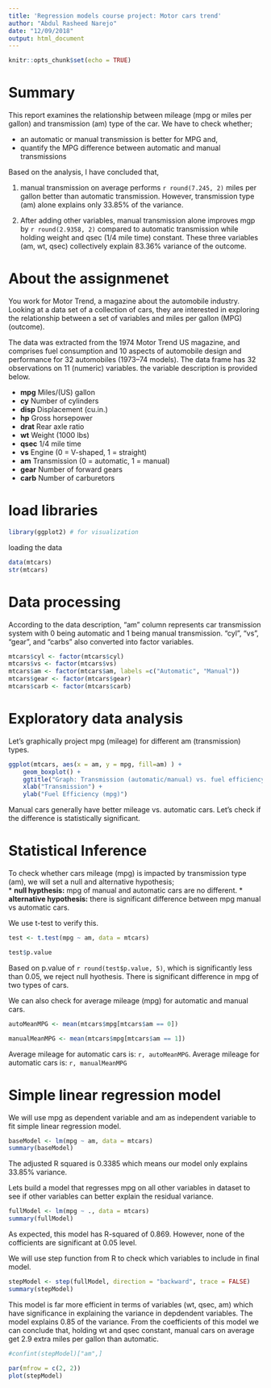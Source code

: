 ```yaml
---
title: 'Regression models course project: Motor cars trend'
author: "Abdul Rasheed Narejo"
date: "12/09/2018"
output: html_document
---
```


```r
knitr::opts_chunk$set(echo = TRUE)
```

# Summary
This report examines the relationship between mileage (mpg or miles per gallon) and transmission (am) type of the car. We have to check whether;

* an automatic or manual transmission is better for MPG and,
* quantify the MPG difference between automatic and manual transmissions

Based on the analysis, I have concluded that, 

1. manual transmission on average performs `r round(7.245, 2)` miles per gallon better than automatic transmission. However, transmission type (am) alone explains only 33.85% of the variance.

2. After adding other variables, manual transmission alone improves mgp by `r round(2.9358, 2)` compared to automatic transmission while holding weight and qsec (1/4 mile time) constant. These three variables (am, wt, qsec) collectively explain 83.36% variance of the outcome.

# About the assignmenet
You work for Motor Trend, a magazine about the automobile industry. Looking at a data set of a collection of cars, they are interested in exploring the relationship between a set of variables and miles per gallon (MPG) (outcome).

The data was extracted from the 1974 Motor Trend US magazine, and comprises fuel consumption and 10 aspects of automobile design and performance for 32 automobiles (1973–74 models). The data frame has 32 observations on 11 (numeric) variables. the variable description is provided below.

* **mpg** Miles/(US) gallon  
* **cy** Number of cylinders  
* **disp** Displacement (cu.in.)  
* **hp** Gross horsepower  
* **drat** Rear axle ratio  
* **wt** Weight (1000 lbs)  
* **qsec** 1/4 mile time  
* **vs** Engine (0 = V-shaped, 1 = straight)  
* **am** Transmission (0 = automatic, 1 = manual)  
* **gear** Number of forward gears  
* **carb** Number of carburetors  

# load libraries
```r
library(ggplot2) # for visualization
```

loading the data 
```r
data(mtcars)
str(mtcars)
```

# Data processing
According to the data description, "am" column represents car transmission system with 0 being automatic and 1 being manual transmission. "cyl", "vs", "gear", and "carbs" also converted into factor variables.

```r
mtcars$cyl <- factor(mtcars$cyl)
mtcars$vs <- factor(mtcars$vs)
mtcars$am <- factor(mtcars$am, labels =c("Automatic", "Manual"))
mtcars$gear <- factor(mtcars$gear)
mtcars$carb <- factor(mtcars$carb)
```

# Exploratory data analysis
Let's graphically project mpg (mileage) for different am (transmission) types.
```r
ggplot(mtcars, aes(x = am, y = mpg, fill=am) ) + 
    geom_boxplot() +
    ggtitle("Graph: Transmission (automatic/manual) vs. fuel efficiency(mpg) ") +
    xlab("Transmission") +
    ylab("Fuel Efficiency (mpg)")
```
Manual cars generally have better mileage vs. automatic cars. Let's check if the difference is statistically significant.

# Statistical Inference
To check whether cars mileage (mpg) is impacted by transmission type (am), we will set a null and alternative hypothesis;  
* **null hypthesis:** mpg of manual and automatic cars are no different.
* **alternative hypothesis:** there is significant difference between mpg manual vs automatic cars.

We use t-test to verify this.

```r
test <- t.test(mpg ~ am, data = mtcars)

test$p.value
```
Based on p.value of `r round(test$p.value, 5)`, which is significantly less than 0.05, we reject null hyothesis. There is significant difference in mpg of two types of cars. 

We can also check for average mileage (mpg) for automatic and manual cars.
```r
autoMeanMPG <- mean(mtcars$mpg[mtcars$am == 0])

manualMeanMPG <- mean(mtcars$mpg[mtcars$am == 1])
```
Average mileage for automatic cars is: `r, autoMeanMPG`.
Average mileage for automatic cars is: `r, manualMeanMPG`


# Simple linear regression model
We will use mpg as dependent variable and am as independent variable to fit simple linear regression model.

```r
baseModel <- lm(mpg ~ am, data = mtcars)
summary(baseModel)
```

The adjusted R squared is 0.3385 which means our model only explains 33.85% variance.

Lets build a model that regresses mpg on all other variables in dataset to see if other variables can better explain the residual variance.

```r
fullModel <- lm(mpg ~ ., data = mtcars)
summary(fullModel)
```
As expected, this model has R-squared of 0.869. However, none of the cofficients are significant at 0.05 level.

We will use step function from R to check which variables to include in final model.

```r
stepModel <- step(fullModel, direction = "backward", trace = FALSE)
summary(stepModel)
```
This model is far more efficient in terms of variables (wt, qsec, am) which have significance in explaining the variance in depdendent variables. The model explains 0.85 of the variance.
From the coefficients of this model we can conclude that, holding wt and qsec constant, manual cars on average get 2.9 extra miles per gallon than automatic.

```r
#confint(stepModel)["am",]
```

```r
par(mfrow = c(2, 2))
plot(stepModel)
```

